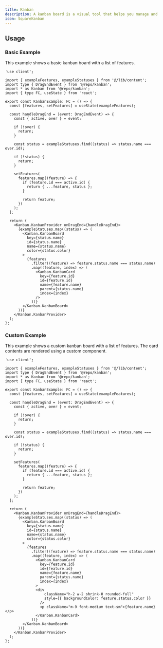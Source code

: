 ```yaml
---
title: Kanban
description: A kanban board is a visual tool that helps you manage and visualize your work. It is a board with columns, and each column represents a status, e.g. "Backlog", "In Progress", "Done".
icon: SquareKanban
---
```


<div className="not-prose w-full">
  <Kanban.Basic />
</div>

## Usage

### Basic Example

This example shows a basic kanban board with a list of features.

<div className="not-prose w-full">
  <Kanban.Basic />
</div>

```tsx
'use client';

import { exampleFeatures, exampleStatuses } from '@/lib/content';
import type { DragEndEvent } from '@repo/kanban';
import * as Kanban from '@repo/kanban';
import { type FC, useState } from 'react';

export const KanbanExample: FC = () => {
  const [features, setFeatures] = useState(exampleFeatures);

  const handleDragEnd = (event: DragEndEvent) => {
    const { active, over } = event;

    if (!over) {
      return;
    }

    const status = exampleStatuses.find((status) => status.name === over.id);

    if (!status) {
      return;
    }

    setFeatures(
      features.map((feature) => {
        if (feature.id === active.id) {
          return { ...feature, status };
        }

        return feature;
      })
    );
  };

  return (
    <Kanban.KanbanProvider onDragEnd={handleDragEnd}>
      {exampleStatuses.map((status) => (
        <Kanban.KanbanBoard
          key={status.name}
          id={status.name}
          name={status.name}
          color={status.color}
        >
          {features
            .filter((feature) => feature.status.name === status.name)
            .map((feature, index) => (
              <Kanban.KanbanCard
                key={feature.id}
                id={feature.id}
                name={feature.name}
                parent={status.name}
                index={index}
              />
            ))}
        </Kanban.KanbanBoard>
      ))}
    </Kanban.KanbanProvider>
  );
};
```

### Custom Example

This example shows a custom kanban board with a list of features. The card contents are rendered using a custom component.

<div className="not-prose w-full">
  <Kanban.Custom />
</div>

```tsx
'use client';

import { exampleFeatures, exampleStatuses } from '@/lib/content';
import type { DragEndEvent } from '@repo/kanban';
import * as Kanban from '@repo/kanban';
import { type FC, useState } from 'react';

export const KanbanExample: FC = () => {
  const [features, setFeatures] = useState(exampleFeatures);

  const handleDragEnd = (event: DragEndEvent) => {
    const { active, over } = event;

    if (!over) {
      return;
    }

    const status = exampleStatuses.find((status) => status.name === over.id);

    if (!status) {
      return;
    }

    setFeatures(
      features.map((feature) => {
        if (feature.id === active.id) {
          return { ...feature, status };
        }

        return feature;
      })
    );
  };

  return (
    <Kanban.KanbanProvider onDragEnd={handleDragEnd}>
      {exampleStatuses.map((status) => (
        <Kanban.KanbanBoard
          key={status.name}
          id={status.name}
          name={status.name}
          color={status.color}
        >
          {features
            .filter((feature) => feature.status.name === status.name)
            .map((feature, index) => (
              <Kanban.KanbanCard
                key={feature.id}
                id={feature.id}
                name={feature.name}
                parent={status.name}
                index={index}
              >
              <div
                  className="h-2 w-2 shrink-0 rounded-full"
                  style={{ backgroundColor: feature.status.color }}
                />
                <p className="m-0 font-medium text-sm">{feature.name}</p>
              </Kanban.KanbanCard>
            ))}
        </Kanban.KanbanBoard>
      ))}
    </Kanban.KanbanProvider>
  );
};
```
